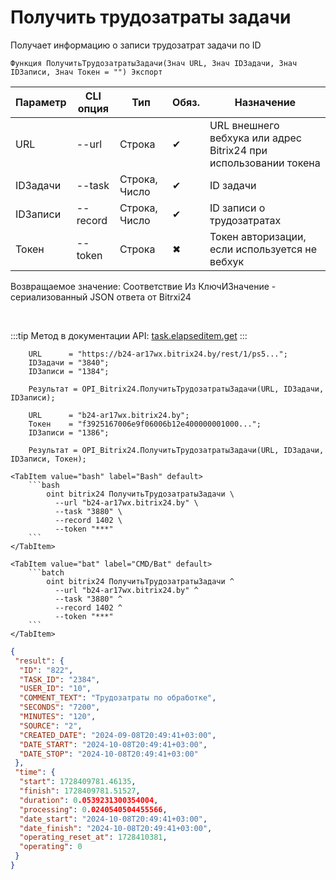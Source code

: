 ﻿---
sidebar_position: 4
---


# Получить трудозатраты задачи
 Получает информацию о записи трудозатрат задачи по ID



`Функция ПолучитьТрудозатратыЗадачи(Знач URL, Знач IDЗадачи, Знач IDЗаписи, Знач Токен = "") Экспорт`

  | Параметр | CLI опция | Тип | Обяз. | Назначение |
  |-|-|-|-|-|
  | URL | --url | Строка | &#x2714; | URL внешнего вебхука или адрес Bitrix24 при использовании токена |
  | IDЗадачи | --task | Строка, Число | &#x2714; | ID задачи |
  | IDЗаписи | --record | Строка, Число | &#x2714; | ID записи о трудозатратах |
  | Токен | --token | Строка | &#x2716; | Токен авторизации, если используется не вебхук |

  
  Возвращаемое значение:   Соответствие Из КлючИЗначение - сериализованный JSON ответа от Bitrxi24

<br/>

:::tip
Метод в документации API: [task.elapseditem.get](https://dev.1c-bitrix.ru/rest_help/tasks/task/elapseditem/get.php)
:::
<br/>


```bsl title="Пример использования для 1С:Предприятие/OneScript"
    URL      = "https://b24-ar17wx.bitrix24.by/rest/1/ps5...";
    IDЗадачи = "3840";
    IDЗаписи = "1384";

    Результат = OPI_Bitrix24.ПолучитьТрудозатратыЗадачи(URL, IDЗадачи, IDЗаписи);

    URL      = "b24-ar17wx.bitrix24.by";
    Токен    = "f3925167006e9f06006b12e400000001000...";
    IDЗаписи = "1386";

    Результат = OPI_Bitrix24.ПолучитьТрудозатратыЗадачи(URL, IDЗадачи, IDЗаписи, Токен);
```
    

 <Tabs>
  
    <TabItem value="bash" label="Bash" default>
        ```bash
            oint bitrix24 ПолучитьТрудозатратыЗадачи \
              --url "b24-ar17wx.bitrix24.by" \
              --task "3880" \
              --record 1402 \
              --token "***"
        ```
    </TabItem>
  
    <TabItem value="bat" label="CMD/Bat" default>
        ```batch
            oint bitrix24 ПолучитьТрудозатратыЗадачи ^
              --url "b24-ar17wx.bitrix24.by" ^
              --task "3880" ^
              --record 1402 ^
              --token "***"
        ```
    </TabItem>
</Tabs>


```json title="Результат"
{
 "result": {
  "ID": "822",
  "TASK_ID": "2384",
  "USER_ID": "10",
  "COMMENT_TEXT": "Трудозатраты по обработке",
  "SECONDS": "7200",
  "MINUTES": "120",
  "SOURCE": "2",
  "CREATED_DATE": "2024-09-08T20:49:41+03:00",
  "DATE_START": "2024-10-08T20:49:41+03:00",
  "DATE_STOP": "2024-10-08T20:49:41+03:00"
 },
 "time": {
  "start": 1728409781.46135,
  "finish": 1728409781.51527,
  "duration": 0.0539231300354004,
  "processing": 0.0240540504455566,
  "date_start": "2024-10-08T20:49:41+03:00",
  "date_finish": "2024-10-08T20:49:41+03:00",
  "operating_reset_at": 1728410381,
  "operating": 0
 }
}
```
